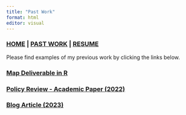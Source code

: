 ```yaml
---
title: "Past Work"
format: html
editor: visual
---
```


### [HOME](https://syoshiro.github.io/web-portfolio/Index) \| [PAST WORK](https://syoshiro.github.io/web-portfolio/Past%20Work) \| [RESUME](https://github.com/syoshiro/web-portfolio/blob/main/Sarina%20Oshiro%20Resume%202024.pdf)

Please find examples of my previous work by clicking the links below.

### [Map Deliverable in R](https://syoshiro.github.io/web-portfolio/Map)

### [Policy Review - Academic Paper (2022)](https://syoshiro.github.io/web-portfolio/PolicyReview)

### [Blog Article (2023)](https://syoshiro.github.io/web-portfolio/BlogArticle)
